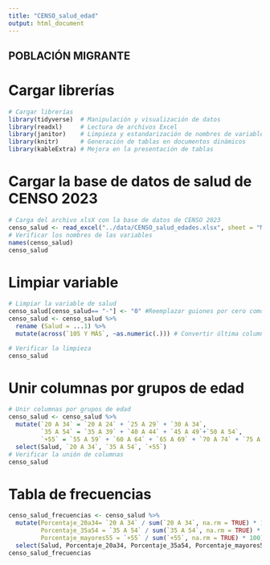 ```yaml
---
title: "CENSO_salud_edad"
output: html_document
---
```


## POBLACIÓN MIGRANTE
# Cargar librerías
```r
# Cargar librerías
library(tidyverse)  # Manipulación y visualización de datos
library(readxl)     # Lectura de archivos Excel
library(janitor)    # Limpieza y estandarización de nombres de variables
library(knitr)      # Generación de tablas en documentos dinámicos
library(kableExtra) # Mejora en la presentación de tablas
```

# Cargar la base de datos de salud de CENSO 2023
```r
# Carga del archivo xlsX con la base de datos de CENSO 2023
censo_salud <- read_excel("../data/CENSO_salud_edades.xlsx", sheet = "Migrante")
# Verificar los nombres de las variables
names(censo_salud)
censo_salud
```
# Limpiar variable
```r
# Limpiar la variable de salud
censo_salud[censo_salud== "-"] <- "0" #Reemplazar guiones por cero como caracter
censo_salud <- censo_salud %>%
  rename (Salud = ...1) %>%
  mutate(across(`105 Y MÁS`, ~as.numeric(.))) # Convertir última columna a numérico

# Verificar la limpieza
censo_salud

```

# Unir columnas por grupos de edad
```r
# Unir columnas por grupos de edad
censo_salud <- censo_salud %>%
  mutate(`20 A 34` = `20 A 24` + `25 A 29` + `30 A 34`,
         `35 A 54` = `35 A 39` + `40 A 44` + `45 A 49`+`50 A 54`,
         `+55` = `55 A 59` + `60 A 64` + `65 A 69` + `70 A 74` + `75 A 79` + `80 A 84` + `85 A 89` + `90 A 94` + `95 A 99` + `100 A 104` + `105 Y MÁS`) %>%
  select(Salud, `20 A 34`, `35 A 54`, `+55`)
# Verificar la unión de columnas
censo_salud
```
# Tabla de frecuencias
```r
censo_salud_frecuencias <- censo_salud %>%
  mutate(Porcentaje_20a34= `20 A 34` / sum(`20 A 34`, na.rm = TRUE) * 100,
         Porcentaje_35a54 = `35 A 54` / sum(`35 A 54`, na.rm = TRUE) * 100,
         Porcentaje_mayores55 = `+55` / sum(`+55`, na.rm = TRUE) * 100) %>%
  select(Salud, Porcentaje_20a34, Porcentaje_35a54, Porcentaje_mayores55)
censo_salud_frecuencias
```
